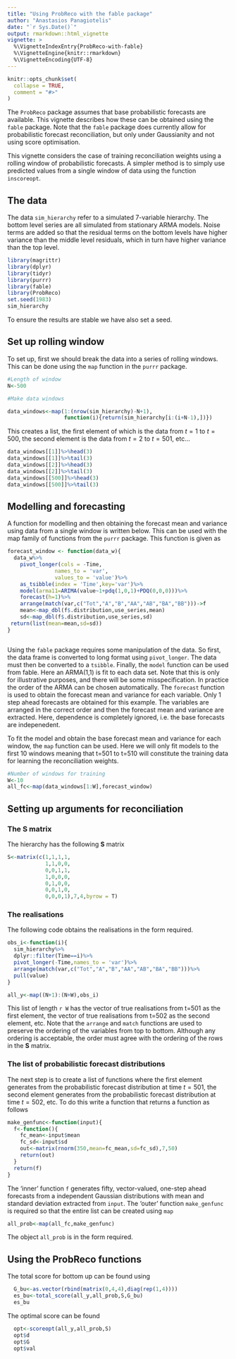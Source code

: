 ```yaml
---
title: "Using ProbReco with the fable package"
author: "Anastasios Panagiotelis"
date: "`r Sys.Date()`"
output: rmarkdown::html_vignette
vignette: >
  %\VignetteIndexEntry{ProbReco-with-fable}
  %\VignetteEngine{knitr::rmarkdown}
  %\VignetteEncoding{UTF-8}
---
```


```r
knitr::opts_chunk$set(
  collapse = TRUE,
  comment = "#>"
)
```

The `ProbReco` package assumes that base probabilistic forecasts are available.  This vignette describes how these can be obtained using the `fable` package.  Note that the `fable` package does currently allow for probabilistic forecast reconciliation, but only under Gaussianity and not using score optimisation.

This vignette considers the case of training reconciliation weights using a rolling window of probabilistic forecasts.  A simpler method is to simply use predicted values from a single window of data using the function `inscoreopt`.

## The data

The data `sim_hierarchy` refer to a simulated 7-variable hierarchy.  The bottom level series are all simulated from stationary ARMA models.  Noise terms are added so that the residual terms on the bottom levels have higher variance than the middle level residuals, which in turn have higher variance than the top level.  

```r
library(magrittr)
library(dplyr)
library(tidyr)
library(purrr)
library(fable)
library(ProbReco)
set.seed(1983)
sim_hierarchy
```

To ensure the results are stable we have also set a seed.

## Set up rolling window

To set up, first we should break the data into a series of rolling windows.  This can be done using the `map` function in the `purrr` package.

```r
#Length of window
N<-500 

#Make data windows

data_windows<-map(1:(nrow(sim_hierarchy)-N+1),
                  function(i){return(sim_hierarchy[i:(i+N-1),])})

```

This creates a list, the first element of which is the data from $t=1$ to $t=500$, the second element is the data from $t=2$ to $t=501$, etc...

```r
data_windows[[1]]%>%head(3)
data_windows[[1]]%>%tail(3)
data_windows[[2]]%>%head(3)
data_windows[[2]]%>%tail(3)
data_windows[[500]]%>%head(3)
data_windows[[500]]%>%tail(3)
```


## Modelling and forecasting

A function for modelling and then obtaining the forecast mean and variance using data from a single window is written below.  This can be used with the map family of functions from the `purrr` package.  This function is given as

```r

forecast_window <- function(data_w){
  data_w%>%
    pivot_longer(cols = -Time,
               names_to = 'var',
               values_to = 'value')%>%
    as_tsibble(index = 'Time',key='var')%>%
    model(arma11=ARIMA(value~1+pdq(1,0,1)+PDQ(0,0,0)))%>%
    forecast(h=1)%>%
    arrange(match(var,c("Tot","A","B","AA","AB","BA","BB")))->f
    mean<-map_dbl(f$.distribution,use_series,mean)
    sd<-map_dbl(f$.distribution,use_series,sd)
 return(list(mean=mean,sd=sd))
}



```

Using the `fable` package requires some manipulation of the data.  So first, the data frame is converted to long format using `pivot_longer`. The data must then be converted to a `tsibble`.  Finally, the `model` function can be used from fable.  Here an ARMA(1,1) is fit to each data set.  Note that this is only for illustrative purposes, and there will be some misspecification.  In practice the order of the ARMA can be chosen automatically.  The `forecast` function is used to obtain the forecast mean and variance for each variable.  Only 1 step ahead forecasts are obtained for this example.  The variables are arranged in the correct order and then the forecast mean and variance are extracted.  Here, dependence is completely ignored, i.e. the base forecasts are indepenedent.

To fit the model and obtain the base forecast mean and variance for each window, the `map` function can be used.  Here we will only fit models to the first 10 windows meaning that t=501 to t=510 will constitute the training data for learning the reconciliation weights.

```r
#Number of windows for training
W<-10
all_fc<-map(data_windows[1:W],forecast_window)
```

## Setting up arguments for reconciliation

### The S matrix

The hierarchy has the following $\boldsymbol{S}$ matrix

```r
S<-matrix(c(1,1,1,1,
            1,1,0,0,
            0,0,1,1,
            1,0,0,0,
            0,1,0,0,
            0,0,1,0,
            0,0,0,1),7,4,byrow = T)
```

### The realisations

The following code obtains the realisations in the form required.

```r

obs_i<-function(i){
  sim_hierarchy%>%
  dplyr::filter(Time==i)%>%
  pivot_longer(-Time,names_to = 'var')%>%
  arrange(match(var,c("Tot","A","B","AA","AB","BA","BB")))%>%
  pull(value)
}

all_y<-map((N+1):(N+W),obs_i)

```

This list of length `r W` has the vector of true realisations from t=501 as the first element, the vector of true realisations from t=502 as the second element, etc.  Note that the `arrange` and `match` functions are used to preserve the ordering of the variables from top to bottom. Although any ordering is acceptable, the order must agree with the ordering of the rows in the $\boldsymbol{S}$ matrix.

### The list of probabilistic forecast distributions

The next step is to create a list of functions where the first element generates from the probabilistic forecast distribution at time $t=501$, the second element generates from the probabilistic forecast distribution at time $t=502$, etc.  To do this write a function that returns a function as follows

```r
make_genfunc<-function(input){
  f<-function(){
    fc_mean<-input$mean
    fc_sd<-input$sd
    out<-matrix(rnorm(350,mean=fc_mean,sd=fc_sd),7,50)
    return(out)
  }
  return(f)
}

```

The 'inner' function `f` generates fifty, vector-valued, one-step ahead forecasts from a independent Gaussian distributions with mean and standard deviation extracted from `input`.  The 'outer' function `make_genfunc` is required so that the entire list can be created using `map`

```r
all_prob<-map(all_fc,make_genfunc)
```

The object `all_prob` is in the form required.

## Using the ProbReco functions

The total score for bottom up can be found using

```r
  G_bu<-as.vector(rbind(matrix(0,4,4),diag(rep(1,4))))
  es_bu<-total_score(all_y,all_prob,S,G_bu)
  es_bu
```

The optimal score can be found

```r
  opt<-scoreopt(all_y,all_prob,S)
  opt$d
  opt$G
  opt$val
```

